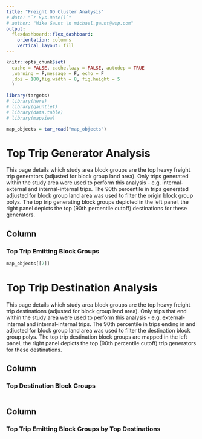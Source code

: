 ```yaml
---
title: "Freight OD Cluster Analysis"
# date: "`r Sys.Date()`"
# author: "Mike Gaunt \n michael.gaunt@wsp.com"
output: 
  flexdashboard::flex_dashboard:
    orientation: columns
    vertical_layout: fill
---
```


```r
knitr::opts_chunk$set(
  cache = FALSE, cache.lazy = FALSE, autodep = TRUE
  ,warning = F,message = F, echo = F
  ,dpi = 180,fig.width = 8, fig.height = 5
  )
```


<!--#general comments===========================================================
#~~~~~~~~~~~~~~~~~~~~~~~~~~~~~~~~~~~~~~~~~~~~~~~~~~~~~~~~~~~~~~~~~~~~~~~~~~~~~~~
#
# This is [[insert description here - what it does/solve]]
#
# By: mike gaunt, michael.gaunt@wsp.com
#
# README: [[insert brief readme here]]
#-------- [[insert brief readme here]]
#
# *please use 80 character margins
# *please go to https://pkgs.rstudio.com/flexdashboard/articles/layouts.html
# to explore the different layouts available for the flexdashboard framework
#
#~~~~~~~~~~~~~~~~~~~~~~~~~~~~~~~~~~~~~~~~~~~~~~~~~~~~~~~~~~~~~~~~~~~~~~~~~~~ -->


<!--#library set-up=============================================================
#~~~~~~~~~~~~~~~~~~~~~~~~~~~~~~~~~~~~~~~~~~~~~~~~~~~~~~~~~~~~~~~~~~~~~~~~~~~~~~~
#content in this section should be removed if in production - ok for dev -->

```r
library(targets)
# library(here)
# library(gauntlet)
# library(data.table)
# library(mapview)
```

<!--#source helpers/utilities===================================================
#~~~~~~~~~~~~~~~~~~~~~~~~~~~~~~~~~~~~~~~~~~~~~~~~~~~~~~~~~~~~~~~~~~~~~~~~~~~~~~~
#content in this section should be removed if in production - ok for dev -->

<!--#source data================================================================
#~~~~~~~~~~~~~~~~~~~~~~~~~~~~~~~~~~~~~~~~~~~~~~~~~~~~~~~~~~~~~~~~~~~~~~~~~~~~~~~
#content in this section should be removed if in production - ok for dev 
#area to upload data with and to perform initial munging
#please add test data here so that others may use/unit test these scripts -->


```r
map_objects = tar_read("map_objects")
```


<!-- #SECTION NAME=============================================================== -->
<!-- #use this header to make demarcations/section in code [delete this line] -->
<!-- #short description  -->


# Top Trip Generator Analysis

This page details which study area block groups are the top heavy freight trip generators (adjusted for block group land area). Only trips generated within the study area were used to perform this analysis - e.g. internal-external and internal-internal trips. The 90th percentile in trips generated adjusted for block group land area was used to filter the origin block group polys. The top trip generating block groups depicted in the left panel, the right panel depicts the top (90th percentile cutoff) destinations for these generators.

## Column

### Top Trip Emitting Block Groups

```r
map_objects[[2]]
```


# Top Trip Destination Analysis

This page details which study area block groups are the top heavy freight trip destinations (adjusted for block group land area). Only trips that end within the study area were used to perform this analysis - e.g. external-internal and internal-internal trips. The 90th percentile in trips ending in and adjusted for block group land area was used to filter the destination block group polys. The top trip destination block groups are mapped in the left panel, the right panel depicts the top (90th percentile cutoff) trip generators for these destinations.

## Column

### Top Destination Block Groups

```r

```

## Column

### Top Trip Emitting Block Groups by Top Destinations

```r

```



<!-- ### Tab {.tabset} -->

<!-- #### Origins -->

<!-- ```{r} -->

<!-- ``` -->

<!-- #### Destinations -->

<!-- ```{r} -->

<!-- ``` -->

<!-- ### {-} -->

<!--end-->
